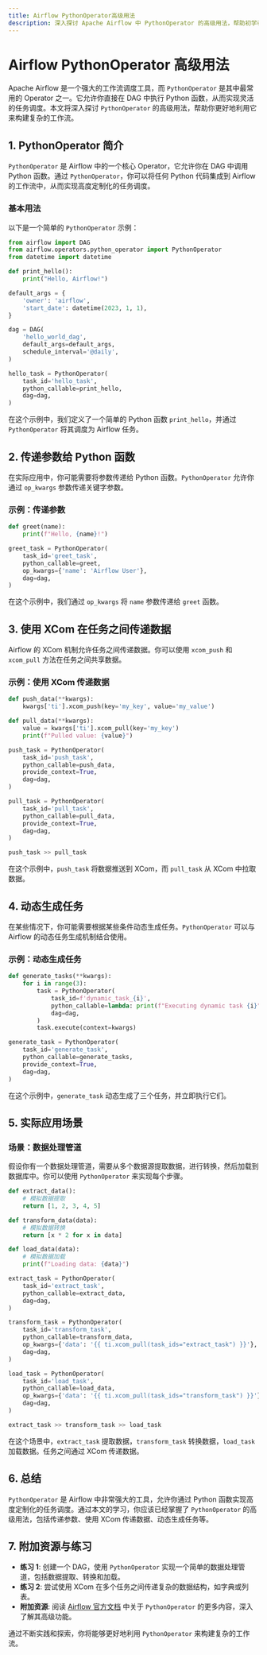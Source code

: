```yaml
---
title: Airflow PythonOperator高级用法
description: 深入探讨 Apache Airflow 中 PythonOperator 的高级用法，帮助初学者掌握如何利用 PythonOperator 实现复杂任务调度。
---
```


# Airflow PythonOperator 高级用法

Apache Airflow 是一个强大的工作流调度工具，而 `PythonOperator` 是其中最常用的 Operator 之一。它允许你直接在 DAG 中执行 Python 函数，从而实现灵活的任务调度。本文将深入探讨 `PythonOperator` 的高级用法，帮助你更好地利用它来构建复杂的工作流。

## 1. PythonOperator 简介

`PythonOperator` 是 Airflow 中的一个核心 Operator，它允许你在 DAG 中调用 Python 函数。通过 `PythonOperator`，你可以将任何 Python 代码集成到 Airflow 的工作流中，从而实现高度定制化的任务调度。

### 基本用法

以下是一个简单的 `PythonOperator` 示例：

```python
from airflow import DAG
from airflow.operators.python_operator import PythonOperator
from datetime import datetime

def print_hello():
    print("Hello, Airflow!")

default_args = {
    'owner': 'airflow',
    'start_date': datetime(2023, 1, 1),
}

dag = DAG(
    'hello_world_dag',
    default_args=default_args,
    schedule_interval='@daily',
)

hello_task = PythonOperator(
    task_id='hello_task',
    python_callable=print_hello,
    dag=dag,
)
```

在这个示例中，我们定义了一个简单的 Python 函数 `print_hello`，并通过 `PythonOperator` 将其调度为 Airflow 任务。

## 2. 传递参数给 Python 函数

在实际应用中，你可能需要将参数传递给 Python 函数。`PythonOperator` 允许你通过 `op_kwargs` 参数传递关键字参数。

### 示例：传递参数

```python
def greet(name):
    print(f"Hello, {name}!")

greet_task = PythonOperator(
    task_id='greet_task',
    python_callable=greet,
    op_kwargs={'name': 'Airflow User'},
    dag=dag,
)
```

在这个示例中，我们通过 `op_kwargs` 将 `name` 参数传递给 `greet` 函数。

## 3. 使用 XCom 在任务之间传递数据

Airflow 的 XCom 机制允许任务之间传递数据。你可以使用 `xcom_push` 和 `xcom_pull` 方法在任务之间共享数据。

### 示例：使用 XCom 传递数据

```python
def push_data(**kwargs):
    kwargs['ti'].xcom_push(key='my_key', value='my_value')

def pull_data(**kwargs):
    value = kwargs['ti'].xcom_pull(key='my_key')
    print(f"Pulled value: {value}")

push_task = PythonOperator(
    task_id='push_task',
    python_callable=push_data,
    provide_context=True,
    dag=dag,
)

pull_task = PythonOperator(
    task_id='pull_task',
    python_callable=pull_data,
    provide_context=True,
    dag=dag,
)

push_task >> pull_task
```

在这个示例中，`push_task` 将数据推送到 XCom，而 `pull_task` 从 XCom 中拉取数据。

## 4. 动态生成任务

在某些情况下，你可能需要根据某些条件动态生成任务。`PythonOperator` 可以与 Airflow 的动态任务生成机制结合使用。

### 示例：动态生成任务

```python
def generate_tasks(**kwargs):
    for i in range(3):
        task = PythonOperator(
            task_id=f'dynamic_task_{i}',
            python_callable=lambda: print(f"Executing dynamic task {i}"),
            dag=dag,
        )
        task.execute(context=kwargs)

generate_task = PythonOperator(
    task_id='generate_task',
    python_callable=generate_tasks,
    provide_context=True,
    dag=dag,
)
```

在这个示例中，`generate_task` 动态生成了三个任务，并立即执行它们。

## 5. 实际应用场景

### 场景：数据处理管道

假设你有一个数据处理管道，需要从多个数据源提取数据，进行转换，然后加载到数据库中。你可以使用 `PythonOperator` 来实现每个步骤。

```python
def extract_data():
    # 模拟数据提取
    return [1, 2, 3, 4, 5]

def transform_data(data):
    # 模拟数据转换
    return [x * 2 for x in data]

def load_data(data):
    # 模拟数据加载
    print(f"Loading data: {data}")

extract_task = PythonOperator(
    task_id='extract_task',
    python_callable=extract_data,
    dag=dag,
)

transform_task = PythonOperator(
    task_id='transform_task',
    python_callable=transform_data,
    op_kwargs={'data': '{{ ti.xcom_pull(task_ids="extract_task") }}'},
    dag=dag,
)

load_task = PythonOperator(
    task_id='load_task',
    python_callable=load_data,
    op_kwargs={'data': '{{ ti.xcom_pull(task_ids="transform_task") }}'},
    dag=dag,
)

extract_task >> transform_task >> load_task
```

在这个场景中，`extract_task` 提取数据，`transform_task` 转换数据，`load_task` 加载数据。任务之间通过 XCom 传递数据。

## 6. 总结

`PythonOperator` 是 Airflow 中非常强大的工具，允许你通过 Python 函数实现高度定制化的任务调度。通过本文的学习，你应该已经掌握了 `PythonOperator` 的高级用法，包括传递参数、使用 XCom 传递数据、动态生成任务等。

## 7. 附加资源与练习

- **练习 1**: 创建一个 DAG，使用 `PythonOperator` 实现一个简单的数据处理管道，包括数据提取、转换和加载。
- **练习 2**: 尝试使用 XCom 在多个任务之间传递复杂的数据结构，如字典或列表。
- **附加资源**: 阅读 [Airflow 官方文档](https://airflow.apache.org/docs/) 中关于 `PythonOperator` 的更多内容，深入了解其高级功能。

通过不断实践和探索，你将能够更好地利用 `PythonOperator` 来构建复杂的工作流。